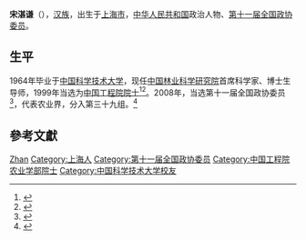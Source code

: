 '''宋湛谦'''（{{bd|1942年|7月22日|}}），[[汉族|汉族]]，出生于[[上海市|上海市]]，[[中华人民共和国|中华人民共和国]]政治人物、[[第十一届全国政协委员|第十一届全国政协委员]]。

==生平 ==

1964年毕业于[[中国科学技术大学|中国科学技术大学]]，现任[[中国林业科学研究院|中国林业科学研究院]]首席科学家、博士生导师，1999年当选为[[中国工程院院士|中国工程院院士]]<ref>{{Cite book|title=中国科技统计年鉴 2016|last=国家统计局社会科技和文化产业统计司，科学技术部创新发展司编|location=北京|publisher=[[中国统计出版社|中国统计出版社]]|year=2016.11|isbn=978-7-5037-8032-5|pages=24-26}}</ref><ref>{{cite web|url=http://www.cae.cn/cae/html/main/colys/28851974.html|title=院士名单 宋湛谦|publisher=中国工程院|accessdate=2019-02-18|archive-date=2019-02-18|archive-url=https://web.archive.org/web/20190218202024/http://www.cae.cn/cae/html/main/colys/28851974.html|dead-url=no}}</ref>。2008年，当选第十一届全国政协委员<ref>{{cite news|title=第十一届全国政协委员名单|url=http://www.indaa.com.cn/zt/2009qglh/zxzs/200903/t20090303_127573.html|accessdate=2013-04-09|newspaper=新华社北京1月25日电 中国人民政治协商会议第十一届全国委员会委员名单(共2237人，2008年1月25日政协第十届全国委员会常务委员会第二十次会议通过)|date=2008年1月25日|deadurl=yes|archiveurl=https://web.archive.org/web/20130928014403/http://www.indaa.com.cn/zt/2009qglh/zxzs/200903/t20090303_127573.html|archivedate=2013年9月28日}}</ref>，代表农业界，分入第三十九组。<ref>{{cite news|title=全国政协信息-宋湛谦|url=http://www.cppcc.gov.cn/CMS/wylibary/showJcwyxtInfoWylibary.action?tabJcwyxt.guid=11W0013330&wytype=wjwy|accessdate=2013-04-11|newspaper=全国政协委员会|archive-date=2016-03-04|archive-url=https://web.archive.org/web/20160304211347/http://www.cppcc.gov.cn/CMS/wylibary/showJcwyxtInfoWylibary.action?tabJcwyxt.guid=11W0013330&wytype=wjwy|dead-url=no}}</ref>

== 參考文獻 ==
{{reflist}}

{{中国政治人物小作品}}
{{中国工程院农业学部院士}}

{{Authority control}}
{{DEFAULTSORT:Song宋}}
[[Category:宋姓|Zhan]]
[[Category:上海人|Category:上海人]]
[[Category:第十一届全国政协委员|Category:第十一届全国政协委员]]
[[Category:中国工程院农业学部院士|Category:中国工程院农业学部院士]]
[[Category:中国科学技术大学校友|Category:中国科学技术大学校友]]